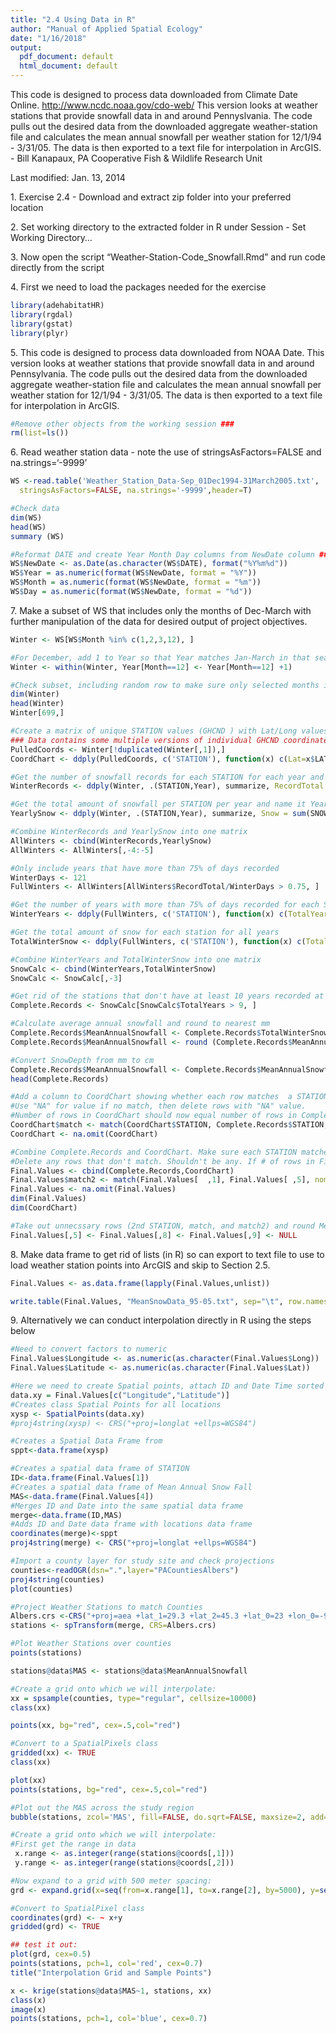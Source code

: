 ```yaml
---
title: "2.4 Using Data in R"
author: "Manual of Applied Spatial Ecology"
date: "1/16/2018"
output: 
  pdf_document: default
  html_document: default
---
```

This code is designed to process data downloaded from Climate Date Online.
<http://www.ncdc.noaa.gov/cdo-web/> This version looks at weather stations 
that provide snowfall data in and around Pennyslvania. The code pulls out
the desired data from the downloaded aggregate weather-station file and 
calculates the mean annual snowfall per weather station for 12/1/94 - 3/31/05.
The data is then exported to a text file for interpolation in ArcGIS.
- Bill Kanapaux, PA Cooperative Fish & Wildlife Research Unit

Last modified: Jan. 13, 2014

1\. Exercise 2.4 - Download and extract zip folder into your preferred location

2\. Set working directory to the extracted folder in R under Session - Set Working Directory...

3\. Now open the script "Weather-Station-Code_Snowfall.Rmd" and run code directly from the script

4\. First we need to load the packages needed for the exercise
```r
library(adehabitatHR)
library(rgdal)
library(gstat)
library(plyr)
```
5\. This code is designed to process data downloaded from NOAA Date. This version looks at weather stations that provide snowfall data in and around Pennsylvania. The code pulls out the desired data from the downloaded aggregate weather-station file and calculates the mean annual snowfall per weather station for 12/1/94 - 3/31/05. The data is then exported to a text file for interpolation in ArcGIS.
```r
#Remove other objects from the working session ###
rm(list=ls())
```
6\. Read weather station data - note the use of stringsAsFactors=FALSE and na.strings='-9999'
```r
WS <-read.table('Weather_Station_Data-Sep_01Dec1994-31March2005.txt', 
  stringsAsFactors=FALSE, na.strings='-9999',header=T)
```
```r
#Check data
dim(WS)
head(WS)
summary (WS)
```
```r
#Reformat DATE and create Year Month Day columns from NewDate column ###
WS$NewDate <- as.Date(as.character(WS$DATE), format("%Y%m%d"))
WS$Year = as.numeric(format(WS$NewDate, format = "%Y"))
WS$Month = as.numeric(format(WS$NewDate, format = "%m"))
WS$Day = as.numeric(format(WS$NewDate, format = "%d"))
```
7\. Make a subset of WS that includes only the months of Dec-March with further manipulation of the data for desired output of project objectives.
```r
Winter <- WS[WS$Month %in% c(1,2,3,12), ]

#For December, add 1 to Year so that Year matches Jan-March in that season ###
Winter <- within(Winter, Year[Month==12] <- Year[Month==12] +1)
```
```r
#Check subset, including random row to make sure only selected months included ###
dim(Winter)
head(Winter)
Winter[699,]
```
```r
#Create a matrix of unique STATION values (GHCND ) with Lat/Long values for later reference.
### Data contains some multiple versions of individual GHCND coordinates. Only want 1 set per.
PulledCoords <- Winter[!duplicated(Winter[,1]),]
CoordChart <- ddply(PulledCoords, c('STATION'), function(x) c(Lat=x$LATITUDE, Long=x$LONGITUDE))

#Get the number of snowfall records for each STATION for each year and name it RecordTotal. Note that NA is omited from the length count
WinterRecords <- ddply(Winter, .(STATION,Year), summarize, RecordTotal = length(na.omit(SNOW)))

#Get the total amount of snowfall per STATION per year and name it YearlySnow
YearlySnow <- ddply(Winter, .(STATION,Year), summarize, Snow = sum(SNOW, na.rm=TRUE))

#Combine WinterRecords and YearlySnow into one matrix
AllWinters <- cbind(WinterRecords,YearlySnow)
AllWinters <- AllWinters[,-4:-5]

#Only include years that have more than 75% of days recorded
WinterDays <- 121
FullWinters <- AllWinters[AllWinters$RecordTotal/WinterDays > 0.75, ]

#Get the number of years with more than 75% of days recorded for each STATION
WinterYears <- ddply(FullWinters, c('STATION'), function(x) c(TotalYears=length(x$Year)))

#Get the total amount of snow for each station for all years
TotalWinterSnow <- ddply(FullWinters, c('STATION'), function(x) c(TotalWinterSnow=sum(x$Snow)))

#Combine WinterYears and TotalWinterSnow into one matrix
SnowCalc <- cbind(WinterYears,TotalWinterSnow)
SnowCalc <- SnowCalc[,-3]

#Get rid of the stations that don't have at least 10 years recorded at >75% of days ###
Complete.Records <- SnowCalc[SnowCalc$TotalYears > 9, ]

#Calculate average annual snowfall and round to nearest mm
Complete.Records$MeanAnnualSnowfall <- Complete.Records$TotalWinterSnow/Complete.Records$TotalYears
Complete.Records$MeanAnnualSnowfall <- round (Complete.Records$MeanAnnualSnowfall, digits = 0)

#Convert SnowDepth from mm to cm
Complete.Records$MeanAnnualSnowfall <- Complete.Records$MeanAnnualSnowfall/10
head(Complete.Records)

#Add a column to CoordChart showing whether each row matches  a STATION in Complete.Records
#Use "NA" for value if no match, then delete rows with "NA" value. 
#Number of rows in CoordChart should now equal number of rows in Complete.Records
CoordChart$match <- match(CoordChart$STATION, Complete.Records$STATION, nomatch=NA)
CoordChart <- na.omit(CoordChart)

#Combine Complete.Records and CoordChart. Make sure each STATION matches in row
#Delete any rows that don't match. Shouldn't be any. If # of rows in Final.Values is less than # of rows in CoordChart, there is a problem (but note that # of cols does change).
Final.Values <- cbind(Complete.Records,CoordChart)
Final.Values$match2 <- match(Final.Values[  ,1], Final.Values[ ,5], nomatch=NA)
Final.Values <- na.omit(Final.Values)
dim(Final.Values)
dim(CoordChart)

#Take out unnecssary rows (2nd STATION, match, and match2) and round MeanSnow to 2 decimal places
Final.Values[,5] <- Final.Values[,8] <- Final.Values[,9] <- NULL
```
8\. Make data frame to get rid of lists (in R) so can export to text file to use to load weather station points into ArcGIS and skip to Section 2.5.
```r
Final.Values <- as.data.frame(lapply(Final.Values,unlist))
```
```r
write.table(Final.Values, "MeanSnowData_95-05.txt", sep="\t", row.names=F)
```
9\. Alternatively we can conduct interpolation directly in R using the steps below
```r
#Need to convert factors to numeric
Final.Values$Longitude <- as.numeric(as.character(Final.Values$Long))
Final.Values$Latitude <- as.numeric(as.character(Final.Values$Lat))

#Here we need to create Spatial points, attach ID and Date Time sorted
data.xy = Final.Values[c("Longitude","Latitude")]
#Creates class Spatial Points for all locations
xysp <- SpatialPoints(data.xy)
#proj4string(xysp) <- CRS("+proj=longlat +ellps=WGS84")

#Creates a Spatial Data Frame from 
sppt<-data.frame(xysp)

#Creates a spatial data frame of STATION
ID<-data.frame(Final.Values[1])
#Creates a spatial data frame of Mean Annual Snow Fall
MAS<-data.frame(Final.Values[4])
#Merges ID and Date into the same spatial data frame
merge<-data.frame(ID,MAS)
#Adds ID and Date data frame with locations data frame
coordinates(merge)<-sppt
proj4string(merge) <- CRS("+proj=longlat +ellps=WGS84")

#Import a county layer for study site and check projections
counties<-readOGR(dsn=".",layer="PACountiesAlbers")
proj4string(counties)
plot(counties)

#Project Weather Stations to match Counties
Albers.crs <-CRS("+proj=aea +lat_1=29.3 +lat_2=45.3 +lat_0=23 +lon_0=-96 +x_0=0 +y_0=0 +datum=NAD83 +units=m +no_defs +ellps=GRS80 +towgs84=0,0,0")
stations <- spTransform(merge, CRS=Albers.crs)

#Plot Weather Stations over counties
points(stations)

stations@data$MAS <- stations@data$MeanAnnualSnowfall

#Create a grid onto which we will interpolate:
xx = spsample(counties, type="regular", cellsize=10000)
class(xx)

points(xx, bg="red", cex=.5,col="red")

#Convert to a SpatialPixels class
gridded(xx) <- TRUE
class(xx)

plot(xx)
points(stations, bg="red", cex=.5,col="red")

#Plot out the MAS across the study region
bubble(stations, zcol='MAS', fill=FALSE, do.sqrt=FALSE, maxsize=2, add=T)

#Create a grid onto which we will interpolate:
#First get the range in data
 x.range <- as.integer(range(stations@coords[,1]))
 y.range <- as.integer(range(stations@coords[,2]))

#Now expand to a grid with 500 meter spacing:
grd <- expand.grid(x=seq(from=x.range[1], to=x.range[2], by=5000), y=seq(from=y.range[1], to=y.range[2], by=5000) )

#Convert to SpatialPixel class
coordinates(grd) <- ~ x+y
gridded(grd) <- TRUE

## test it out:
plot(grd, cex=0.5)
points(stations, pch=1, col='red', cex=0.7)
title("Interpolation Grid and Sample Points")

x <- krige(stations@data$MAS~1, stations, xx)
class(x)
image(x)
points(stations, pch=1, col='blue', cex=0.7)
```
